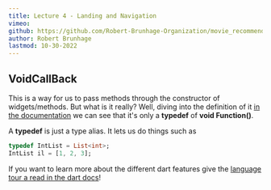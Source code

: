 ```yaml
---
title: Lecture 4 - Landing and Navigation
vimeo:
github: https://github.com/Robert-Brunhage-Organization/movie_recommendation_app_course/commit/454914801e9b6758249a6e36e8a6bf8f52d93a16
author: Robert Brunhage
lastmod: 10-30-2022
---
```


## VoidCallBack

This is a way for us to pass methods through the constructor of widgets/methods.
But what is it really? Well, diving into the definition of it
[in the documentation](https://api.flutter.dev/flutter/dart-ui/VoidCallback.html)
we can see that it's only a **typedef** of **void Function()**.

A **typedef** is just a type alias. It lets us do things such as

```dart
typedef IntList = List<int>;
IntList il = [1, 2, 3];
```

If you want to learn more about the different dart features give the
[language tour a read in the dart docs](https://dart.dev/guides/language/language-tour)!
